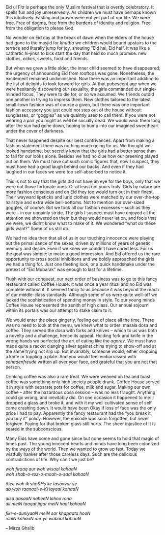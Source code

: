 <div className={styles["Welcome"]}>

<p>Eid ul Fitr is perhaps the only Muslim festival that is overtly celebratory. It spells fun and joy unreservedly. As children we must have perhaps known this intuitively. Fasting and prayer were not yet part of our life. We were free. Free of dogma, free from the burdens of identity and religion. Free from the obligation to please God. <span id="more-1137"></span></p>
<p>No wonder on Eid day at the break of dawn when the elders of the house had gone to the masjid for <em>khutba</em> we children would bound upstairs to the terrace and literally jump for joy, shouting &#8220;Eid hai, Eid hai&#8221;. It was like a cathartic hi-jinks to kick start the day that held so much promise: new clothes, <em>eidies</em>, sweets, food and friends.</p>
<p>But when we grew a little older, the inner child seemed to have disappeared; the urgency of announcing Eid from rooftops was gone. Nonetheless, the excitement remained undiminished. Now there was an important addition to the list of delights to look forward to: girls. At that pubescent age when we were hesitantly discovering our sexuality, the girls commanded our single-minded focus. They were to die for, or so we assumed. We friends outdid one another in trying to impress them. New clothes tailored to the latest small-town fashion was of course a given, but there was one important fashion accessory you just could not step out of the house without: sunglasses, or &#8220;goggles&#8221; as we quaintly used to call them. If you were not wearing a pair you might as well be socially dead. We would wear them long after the sun had gone down, hoping to bump into our imagined sweetheart under the cover of darkness.</p>
<p>That never happened despite our best contrivances. Apart from making a fashion statement there was nothing much going for us. We thought we looked handsome, but secretly knew that the girls had a better sense than to fall for our looks alone. Besides we had no clue how our preening played out on them. We must have cut such comic figures that, now I suspect, they must have had a good laugh behind our backs. And even if they had laughed in our faces we were too self-absorbed to notice it.</p>
<p>This is not to say that the girls did not have an eye for the boys, only that we were not those fortunate ones. Or at least not yours truly. Girls by nature are more fashion conscious and on Eid they too would turn out in their finest.  Their wayward lipsticks and lurid clothes were matched by our over-the-top hairstyle and extra wide bell-bottoms. Not to mention our over-sized goggles, of course. But we took all our fashion excesses &#8211; such as they were &#8211; in our ungainly stride. The girls I suspect must have enjoyed all the attention we showered on them but they would never let on, and fools that we were, we didn&#8217;t know what to make of it. We wondered &#8220;what do these girls want?&#8221; Some of us still do.</p>
<p>We had no idea then that all of us in our touching innocence were playing out the primal dance of the sexes, driven by millions of years of genetic memory and desire. Even if we knew we couldn&#8217;t have cared less. For us the goal was simple: to make a good impression. And Eid offered us the rare opportunity to cross social inhibitions and we boldly approached the girls we had a thing for. Just one fleeting look, or a quick handshake under the pretext of &#8220;Eid Mubarak&#8221; was enough to last for a lifetime.</p>
<p>Flush with our conquest, our next order of business was to go to this fancy restaurant called Coffee House. It was once a year ritual and no Eid was complete without it. It seemed fancy to us because it was beyond the reach of our middle-class standards. Although some of us were quite well-off we lacked the sophistication of spending money in style. To our young minds Coffee House represented the zenith of high class. Our annual sojourn within its portals was our attempt to stake claim to it.</p>
<p>We would enter the place gingerly, feeling out of place all the time. There was no need to look at the menu, we knew what to order: masala dosa and coffee. They served the dosa with forks and knives &#8211; which to us was both a novelty and a challenge, hence its appeal. Holding fork and knife in the wrong hands we perfected the art of eating like the <em>agnrez</em>. We must have made quite a racket clanging silver against china trying to show-off and at the same trying not slip up. But invariably, someone would, either dropping a knife or toppling a plate. And you would feel embarrassed with <em>schadenfreude</em> written all over your face, and grateful that you are not that person.</p>
<p>Drinking coffee was also a rare treat. We were weaned on tea and toast, coffee was something only high society people drank. Coffee House served it in style with separate pots for coffee, milk and sugar. Making our own coffee &#8211; after the hazardous dosa session &#8211; was no less fraught. Anything could go wrong, and inevitably did. On one occasion it happened to me: I dropped a glass and broke it, and with it my well cultivated sense of self came crashing down. It would have been Okay if loss of face was the only price I had to pay. Apparently the fancy restaurant had the &#8220;you break it, you buy it&#8221; policy. However, the episode was soon forgotten, but never forgiven. Paying for that broken glass still hurts. The sheer injustice of it is seared in the subconscious.</p>
<p>Many Eids have come and gone since but none seems to hold that magic of times past. The young innocent hearts and minds have long been colonized by the ways of the world. Then we wanted to grow up fast. Today we wistfully hanker after those careless days. Such are the delicious contradictions of life. Why can&#8217;t we just be?</p>
<div class="separator"></div>
<p><em>woh firaaq aur woh wisaal kahaaN<br />
woh shab-o-roz-o-maah-o-saal kahaaN</em></p>
<p><em>thee woh ik shaKHs ke tasavvur se<br />
ab woh raanaai-e-KHayaal kahaaN</em></p>
<p><em>aisa aasaaN naheeN lahoo rona<br />
dil meiN taaqat jigar meiN haal kahaaN</em></p>
<p><em>fikr-e-duniyaaN meiN sar khapaata hooN<br />
maiN kahaaN aur ye wabaal kahaaN</em></p>
<p>&#8211; Mirza Ghalib</p>
</div>